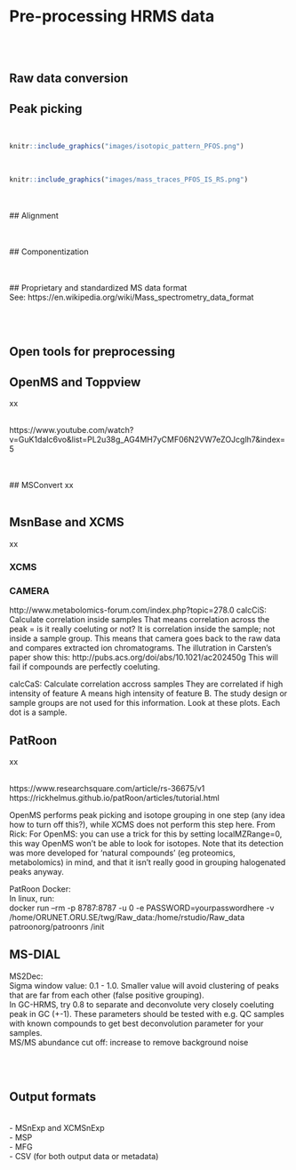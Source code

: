 # **Pre-processing HRMS data** {#MSPreprocess}

<br><br>

## Raw data conversion
  


## Peak picking



<br>
```r
knitr::include_graphics("images/isotopic_pattern_PFOS.png")

```


<br>

```r
knitr::include_graphics("images/mass_traces_PFOS_IS_RS.png")

```



<br><br>
## Alignment


<br><br>
## Componentization


<br><br>
## Proprietary and standardized MS data format
<br>
See: https://en.wikipedia.org/wiki/Mass_spectrometry_data_format

<br><br>

## Open tools for preprocessing

## OpenMS and Toppview
xx

<br>
https://www.youtube.com/watch?v=GuK1daIc6vo&list=PL2u38g_AG4MH7yCMF06N2VW7eZOJcglh7&index=5

<br><br>
## MSConvert
xx
<br><br>

## MsnBase and XCMS
xx
<br>

### XCMS



### CAMERA

http://www.metabolomics-forum.com/index.php?topic=278.0
calcCiS: Calculate correlation inside samples
That means correlation across the peak = is it really coeluting or not?
It is correlation inside the sample; not inside a sample group. This means that camera goes back to the raw data and compares extracted ion chromatograms.
The illutration in Carsten's paper show this: http://pubs.acs.org/doi/abs/10.1021/ac202450g
This will fail if compounds are perfectly coeluting.

calcCaS: Calculate correlation accross samples
They are correlated if high intensity of feature A means high intensity of feature B. The study design or sample groups are not used for this information.
Look at these plots. Each dot is a sample.



## PatRoon
xx
<br><br>

https://www.researchsquare.com/article/rs-36675/v1
<br>
https://rickhelmus.github.io/patRoon/articles/tutorial.html
<br>

OpenMS performs peak picking and isotope grouping in one step (any idea how to turn off this?), while XCMS does not perform this step here. 
From Rick: For OpenMS: you can use a trick for this by setting localMZRange=0, this way OpenMS won’t be able to look for isotopes. Note that its detection was more developed for ‘natural compounds’ (eg proteomics, metabolomics) in mind, and that it isn’t really good in grouping halogenated peaks anyway.

PatRoon Docker:  
In linux, run:  
docker run --rm -p 8787:8787 -u 0 -e PASSWORD=yourpasswordhere -v /home/ORUNET.ORU.SE/twg/Raw_data:/home/rstudio/Raw_data patroonorg/patroonrs /init
  



## MS-DIAL

MS2Dec: <br> 
Sigma window value: 0.1 - 1.0. Smaller value will avoid clustering of peaks that are far from each other (false positive grouping).  
In GC-HRMS, try 0.8 to separate and deconvolute very closely coeluting peak in GC (+-1). These parameters should be tested with e.g. QC samples with known compounds to get best deconvolution parameter for your samples.
<br>
MS/MS abundance cut off: increase to remove background noise 

<br><br>

## Output formats
<br>
- MSnExp and XCMSnExp <br>
- MSP <br>
- MFG <br>
- CSV (for both output data or metadata) <br>
